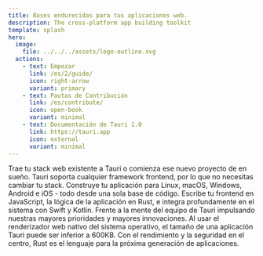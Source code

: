 ```yaml
---
title: Bases endurecidas para tus aplicaciones web.
description: The cross-platform app building toolkit
template: splash
hero:
  image:
    file: ../../../assets/logo-outline.svg
  actions:
    - text: Empezar
      link: /es/2/guide/
      icon: right-arrow
      variant: primary
    - text: Pautas de Contribución
      link: /es/contribute/
      icon: open-book
      variant: minimal
    - text: Documentación de Tauri 1.0
      link: https://tauri.app
      icon: external
      variant: minimal
---
```



<div class="hero-bg">
	<div class="bg-logo"></div>
	<div class="bg-grad"></div>
	<div class="bg-grad-red"></div>
</div>

<CardGrid stagger>
	<Card title="Frontend Independiente" icon="rocket">
		Trae tu stack web existente a Tauri o comienza ese nuevo proyecto de en
		sueño. Tauri soporta cualquier framework frontend, por lo que no necesitas
		cambiar tu stack.
	</Card>
	<Card title="Multiplataforma" icon="rocket">
		Construye tu aplicación para Linux, macOS, Windows, Android e iOS - todo
		desde una sola base de código.
	</Card>
	<Card title="Comunicación Entre Procesos" icon="rocket">
		Escribe tu frontend en JavaScript, la lógica de la aplicación en Rust, e
		integra profundamente en el sistema con Swift y Kotlin.
	</Card>
	<Card title="Máxima Seguridad" icon="rocket">
		Frente a la mente del equipo de Tauri impulsando nuestras mayores
		prioridades y mayores innovaciones.
	</Card>
	<Card title="Tamaño Mínimo" icon="rocket">
		Al usar el renderizador web nativo del sistema operativo, el tamaño de una
		aplicación Tauri puede ser inferior a 600KB.
	</Card>
	<Card title="Impulsado por Rust" icon="rocket">
		Con el rendimiento y la seguridad en el centro, Rust es el lenguaje para la
		próxima generación de aplicaciones.
	</Card>
</CardGrid>
